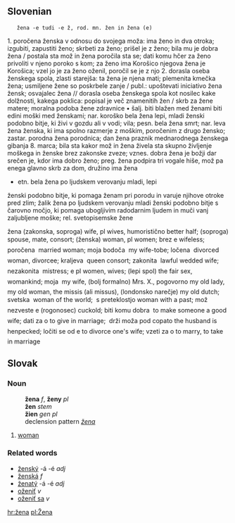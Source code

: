 == Slovenian ==

	žena -e tudi -e ž, rod. mn. žen in žena (e) 
1. poročena ženska v odnosu do svojega moža: 
ima ženo in dva otroka; izgubiti, zapustiti ženo; 
skrbeti za ženo; prišel je z ženo; bila mu je dobra 
žena / postala sta mož in žena poročila sta se; dati 
komu hčer za ženo privoliti v njeno poroko s kom; za 
ženo ima Korošico njegova žena je Korošica; vzel jo 
je za ženo oženil, poročil se je z njo 
2. dorasla oseba ženskega spola, zlasti 
starejša: ta žena je njena mati; plemenita 
kmečka žena; usmiljene žene so poskrbele 
zanje / publ.: upoštevati iniciativo žena žensk; 
osvajalec žena // dorasla oseba ženskega spola 
kot nosilec kake dolžnosti, kakega poklica: 
popisal je več znamenitih žen / skrb za žene 
matere; moralna podoba žene zdravnice 
• šalj. biti blažen med ženami biti edini moški med 
ženskami; nar. koroško bela žena lepi, mladi ženski 
podobno bitje, ki živi v gozdu ali v vodi; vila; pesn. bela 
žena smrt; nar. leva žena ženska, ki ima spolno 
razmerje z moškim, poročenim z drugo žensko; zastar. 
porodna žena porodnica; dan žena praznik 
mednarodnega ženskega gibanja 8. marca; bila sta 
kakor mož in žena živela sta skupno življenje 
moškega in ženske brez zakonske zveze; vznes. dobra 
žena je božji dar srečen je, kdor ima dobro ženo; 
preg. žena podpira tri vogale hiše, mož pa enega 
glavno skrb za dom, družino ima žena 
* etn. bela žena po ljudskem verovanju mladi, lepi 
ženski podobno bitje, ki pomaga ženam pri porodu in 
varuje njihove otroke pred zlim; žalik žena po ljudskem 
verovanju mladi ženski podobno bitje s čarovno močjo, ki 
pomaga ubogljivim radodarnim ljudem in muči vanj 
zaljubljene moške; rel. svetopisemske žene

žena (zakonska, soproga) wife, pl wives, humoristično better half; (soproga) spouse, mate, consort; (ženska) woman, pl women; brez e wifeless; poročena  married woman; moja bodoča  my wife-tobe; ločena  divorced woman, divorcee; kraljeva  queen consort; zakonita  lawful wedded wife; nezakonita  mistress; e pl women, wives; (lepi spol) the fair sex, womankind; moja  my wife, (bolj formalno) Mrs. X., pogovorno my old lady, my old woman, the missis (ali missus), (londonsko narečje) my old dutch; svetska  woman of the world;  s preteklostjo woman with a past; mož nezveste e (rogonosec) cuckold; biti komu dobra  to make someone a good wife; dati za o to give in marriage;  drži moža pod copato the husband is henpecked; ločiti se od e to divorce one's wife; vzeti za o to marry, to take in marriage


== Slovak ==
=== Noun ===
:'''žena''' ''f'', '''ženy''' ''pl''
:'''žen''' ''stem''
:'''žien''' ''gen pl''
: declension pattern ''[[Slovak declension pattern žena|žena]]''
# [[woman]]

=== Related words ===
* [[ženský]] -á -é ''adj''
* [[ženská]] ''f''
* [[ženatý]] -á -é ''adj''
* [[oženiť]] ''v''
* [[oženiť sa]] ''v''

[[hr:žena]]
[[pl:Žena]]